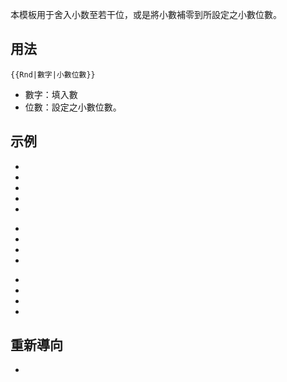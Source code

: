{{Documentation subpage}}
{{High-use|76063|subcats}}

本模板用于舍入小数至若干位，或是將小數補零到所設定之小數位數。

==用法==
<code><nowiki>{{Rnd|數字|小數位數}}</nowiki></code>
*數字：填入數
*位數：設定之小數位數。

==示例==
*{{xpsoc|Rnd|2.0004|3}}
*{{xpsoc|Rnd|0.000020004|7}}
*{{xpsoc|Rnd|154268|-3}}
*{{xpsoc|Rnd|154268988|-6}}
*{{xpsoc|Rnd|1542689271|-7}}

*{{xpsoc|Rnd|1|2}}
*{{xpsoc|Rnd|1.2|2}}
*{{xpsoc|Rnd|1.23|2}}
*{{xpsoc|Rnd|1.234|2}}

*{{xpsoc|Rnd|-1|2}}
*{{xpsoc|Rnd|-1.2|2}}
*{{xpsoc|Rnd|-1.23|2}}
*{{xpsoc|Rnd|-1.234|2}}

==重新導向==
*{{Tl|Round}}
<includeonly>[[Category:函数模板|{{PAGENAME}}]]</includeonly>